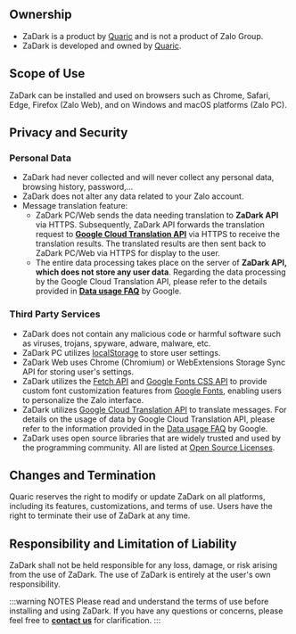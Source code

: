 ## Ownership

* ZaDark is a product by [Quaric](https://quaric.com) and is not a product of Zalo Group.
* ZaDark is developed and owned by [Quaric](https://quaric.com).

## Scope of Use

ZaDark can be installed and used on browsers such as Chrome, Safari, Edge, Firefox (Zalo Web), and on Windows and macOS platforms (Zalo PC).

## Privacy and Security

### Personal Data

* ZaDark had never collected and will never collect any personal data, browsing history, password,...
* ZaDark does not alter any data related to your Zalo account.
* Message translation feature:
  * ZaDark PC/Web sends the data needing translation to **ZaDark API** via HTTPS. Subsequently, ZaDark API forwards the translation request to [**Google Cloud Translation API**](https://cloud.google.com/translate/docs/reference/libraries/v2/nodejs) via HTTPS to receive the translation results. The translated results are then sent back to ZaDark PC/Web via HTTPS for display to the user.
  * The entire data processing takes place on the server of **ZaDark API, which does not store any user data**. Regarding the data processing by the Google Cloud Translation API, please refer to the details provided in [**Data usage FAQ**](https://cloud.google.com/translate/data-usage) by Google.

### Third Party Services

* ZaDark does not contain any malicious code or harmful software such as viruses, trojans, spyware, adware, malware, etc.
* ZaDark PC utilizes [localStorage](https://developer.mozilla.org/en-US/docs/Web/API/Window/localStorage) to store user settings.
* ZaDark Web uses Chrome (Chromium) or WebExtensions Storage Sync API for storing user's settings.
* ZaDark utilizes the [Fetch API](https://developer.mozilla.org/en-US/docs/Web/API/Fetch\_API/Using\_Fetch) and [Google Fonts CSS API](https://developers.google.com/fonts) to provide custom font customization features from [Google Fonts](https://fonts.google.com/), enabling users to personalize the Zalo interface.
* ZaDark utilizes [Google Cloud Translation API](https://cloud.google.com/translate/docs/reference/libraries/v2/nodejs) to translate messages. For details on the usage of data by Google Cloud Translation API, please refer to the information provided in the [Data usage FAQ](https://cloud.google.com/translate/data-usage) by Google.
* ZaDark uses open source libraries that are widely trusted and used by the programming community. All are listed at [Open Source Licenses](/open-source-licenses).

## Changes and Termination

Quaric reserves the right to modify or update ZaDark on all platforms, including its features, customizations, and terms of use. Users have the right to terminate their use of ZaDark at any time.

## Responsibility and Limitation of Liability

ZaDark shall not be held responsible for any loss, damage, or risk arising from the use of ZaDark. The use of ZaDark is entirely at the user's own responsibility.

:::warning NOTES
Please read and understand the terms of use before installing and using ZaDark. If you have any questions or concerns, please feel free to [**contact us**](/contact) for clarification.
:::